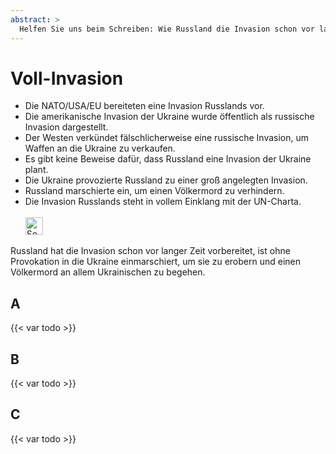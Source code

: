 ```yaml
---
abstract: > 
  Helfen Sie uns beim Schreiben: Wie Russland die Invasion schon vor langer Zeit vorbereitet hat, ohne Provokation in die Ukraine einmarschiert ist, um sie zu erobern, und einen Völkermord an allem Ukrainischen begeht.
---
```


# Voll-Invasion {#sec-denial-invasion}

::: {.callout-caution title="Mythos"}
- Die NATO/USA/EU bereiteten eine Invasion Russlands vor.
- Die amerikanische Invasion der Ukraine wurde öffentlich als russische Invasion dargestellt.
- Der Westen verkündet fälschlicherweise eine russische Invasion, um Waffen an die Ukraine zu verkaufen.
- Es gibt keine Beweise dafür, dass Russland eine Invasion der Ukraine plant.
- Die Ukraine provozierte Russland zu einer groß angelegten Invasion.
- Russland marschierte ein, um einen Völkermord zu verhindern.
- Die Invasion Russlands steht in vollem Einklang mit der UN-Charta.
[<br></br>![Search for topic in EUvsDisinfo](../all_common_img/EUvsDisinfo_400x240.jpg){height=2em}](https://euvsdisinfo.eu/disinformation-cases/?text=full%2Binvasion&sort=relevance)
:::

::: {.callout-tip title="Wahrheit"}
Russland hat die Invasion schon vor langer Zeit vorbereitet, ist ohne Provokation in die Ukraine einmarschiert, um sie zu erobern und einen Völkermord an allem Ukrainischen zu begehen.
:::


## A

{{< var todo >}}

## B

{{< var todo >}}

## C

{{< var todo >}}


